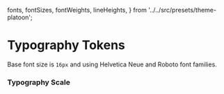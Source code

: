   fonts,
  fontSizes,
  fontWeights,
  lineHeights,
} from '../../src/presets/theme-platoon';

<Meta title="Tokens/Typography" />

<!-- TODO: get from context -->

# Typography Tokens

<Subtitle>
  Base font size is <code>16px</code> and using Helvetica Neue and Roboto font
  families.
</Subtitle>

### Typography Scale

<Typeset
  fontSizes={Object.values(fontSizes)}
  fontFamily={fonts.body}
  fontWeight={fontWeights.bold}
/>
